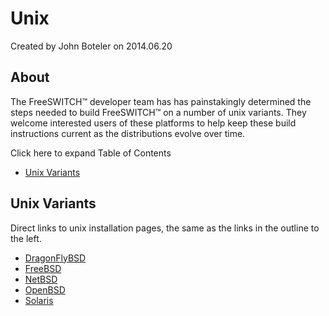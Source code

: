
# Unix 

 Created by  John Boteler on 2014.06.20

## About

The FreeSWITCH™ developer team has has painstakingly determined the steps needed to build FreeSWITCH™ on a number of unix variants. They welcome interested users of these platforms to help keep these build instructions current as the distributions evolve over time.

Click here to expand Table of Contents

* [Unix Variants](#unix-variants)

## Unix Variants

Direct links to unix installation pages, the same as the links in the outline to the left.

* [DragonFlyBSD](./DragonFlyBSD_1048811.mdx#about)
* [FreeBSD](./FreeBSD_1966823.mdx#about)
* [NetBSD](./NetBSD_1966834.mdx#introduction)
* [OpenBSD](./OpenBSD_1966828.mdx#about)
* [Solaris](./Solaris_1966840.mdx#about)



